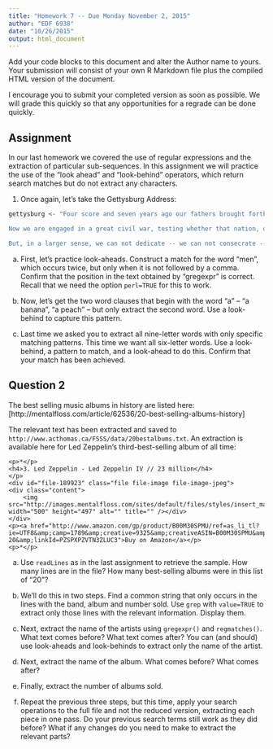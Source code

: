 ```yaml
---
title: "Homework 7 -- Due Monday November 2, 2015"
author: "EDF 6938"
date: "10/26/2015"
output: html_document
---
```


Add your code blocks to this document and alter the Author name to yours. Your submission will consist of your own R Markdown file plus the compiled HTML version of the document.

I encourage you to submit your completed version as soon as possible. We will grade this quickly so that any opportunities for a regrade can be done quickly.

## Assignment

In our last homework we covered the use of regular expressions and the extraction of particular sub-sequences. In this assignment we will practice the use of the "look ahead" and "look-behind" operators, which return search matches but do not extract any characters.

1. Once again, let's take the Gettysburg Address:

```r
gettysburg <- "Four score and seven years ago our fathers brought forth on this continent, a new nation, conceived in Liberty, and dedicated to the proposition that all men are created equal.

Now we are engaged in a great civil war, testing whether that nation, or any nation so conceived and so dedicated, can long endure. We are met on a great battle-field of that war. We have come to dedicate a portion of that field, as a final resting place for those who here gave their lives that that nation might live. It is altogether fitting and proper that we should do this.

But, in a larger sense, we can not dedicate -- we can not consecrate -- we can not hallow -- this ground. The brave men, living and dead, who struggled here, have consecrated it, far above our poor power to add or detract. The world will little note, nor long remember what we say here, but it can never forget what they did here. It is for us the living, rather, to be dedicated here to the unfinished work which they who fought here have thus far so nobly advanced. It is rather for us to be here dedicated to the great task remaining before us -- that from these honored dead we take increased devotion to that cause for which they gave the last full measure of devotion -- that we here highly resolve that these dead shall not have died in vain -- that this nation, under God, shall have a new birth of freedom -- and that government of the people, by the people, for the people, shall not perish from the earth."
```

a) First, let's practice look-aheads. Construct a match for the word "men", which occurs twice, but only when it is not followed by a comma. Confirm that the position in the text obtained by "gregexpr" is correct. Recall that we need the option `perl=TRUE` for this to work.

b) Now, let's get the two word clauses that begin with the word "a" -- "a banana", "a peach" -- but only extract the second word. Use a look-behind to capture this pattern.

c) Last time we asked you to extract all nine-letter words with only specific matching patterns. This time we want all six-letter words. Use a look-behind, a pattern to match, and a look-ahead to do this. Confirm that your match has been achieved.


## Question 2

The best selling music albums in history are listed here: [http://mentalfloss.com/article/62536/20-best-selling-albums-history]

The relevant text has been extracted and saved to `http://www.acthomas.ca/FSSS/data/20bestalbums.txt`. An extraction is available here for Led Zeppelin's third-best-selling album of all time:

```
<p>*</p>
<h4>3. Led Zeppelin - Led Zeppelin IV // 23 million</h4>
</p>
<div id="file-189923" class="file file-image file-image-jpeg">
<div class="content">
    <img src="http://images.mentalfloss.com/sites/default/files/styles/insert_main_wide_image/public/61qte9kingl.jpg" width="500" height="497" alt="" title="" /></div>
</div>
<p><a href="http://www.amazon.com/gp/product/B00M30SPMU/ref=as_li_tl?ie=UTF8&amp;camp=1789&amp;creative=9325&amp;creativeASIN=B00M30SPMU&amp;linkCode=as2&amp;tag=mentalfloss0a-20&amp;linkId=PZSPXPZVTN3ZLUC3">Buy on Amazon</a></p>
<p>*</p>
```

a) Use `readLines` as in the last assignment to retrieve the sample. How many lines are in the file? How many best-selling albums were in this list of "20"?

b) We'll do this in two steps. Find a common string that only occurs in the lines with the band, album and number sold. Use `grep` with `value=TRUE` to extract only those lines with the relevant information. Display them.

c) Next, extract the name of the artists using `gregexpr()` and `regmatches()`. What text comes before? What text comes after? You can (and should) use look-aheads and look-behinds to extract only the name of the artist.

d) Next, extract the name of the album. What comes before? What comes after? 

e) Finally, extract the number of albums sold. 

f) Repeat the previous three steps, but this time, apply your search operations to the full file and not the reduced version, extracting each piece in one pass. Do your previous search terms still work as they did before? What if any changes do you need to make to extract the relevant parts?

